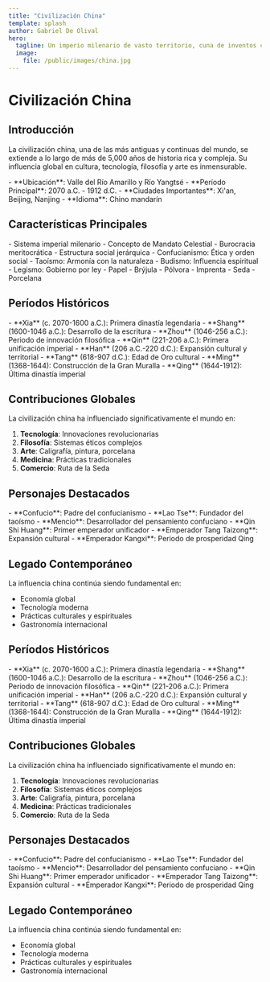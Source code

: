 ```yaml
--- 
title: "Civilización China"
template: splash
author: Gabriel De Olival
hero:
  tagline: Un imperio milenario de vasto territorio, cuna de inventos cruciales, una rica tradición cultural y poderosas dinastías que marcaron la historia
  image:
    file: /public/images/china.jpg
---
```


# Civilización China

## Introducción

La civilización china, una de las más antiguas y continuas del mundo, se extiende a lo largo de más de 5,000 años de historia rica y compleja. Su influencia global en cultura, tecnología, filosofía y arte es inmensurable.

<Tabs>
  <TabItem label="Datos Rápidos">
    - **Ubicación**: Valle del Río Amarillo y Río Yangtsé
    - **Período Principal**: 2070 a.C. - 1912 d.C.
    - **Ciudades Importantes**: Xi'an, Beijing, Nanjing
    - **Idioma**: Chino mandarín
  </TabItem>
</Tabs>

## Características Principales

<div class="grid">
  <Card title="Política" icon="🏛️">
    - Sistema imperial milenario
    - Concepto de Mandato Celestial
    - Burocracia meritocrática
    - Estructura social jerárquica
  </Card>
  
  <Card title="Filosofía" icon="🤔">
    - Confucianismo: Ética y orden social
    - Taoísmo: Armonía con la naturaleza
    - Budismo: Influencia espiritual
    - Legismo: Gobierno por ley
  </Card>
  
  <Card title="Innovaciones" icon="🛠️">
    - Papel
    - Brýjula
    - Pólvora
    - Imprenta
    - Seda
    - Porcelana
  </Card>
</div>

## Períodos Históricos

<Tabs>
  <TabItem label="Dinastías Tempranas">
    - **Xia** (c. 2070-1600 a.C.): Primera dinastía legendaria
    - **Shang** (1600-1046 a.C.): Desarrollo de la escritura
    - **Zhou** (1046-256 a.C.): Periodo de innovación filosófica
  </TabItem>
  <TabItem label="Unificación Imperial">
    - **Qin** (221-206 a.C.): Primera unificación imperial
    - **Han** (206 a.C.-220 d.C.): Expansión cultural y territorial
    - **Tang** (618-907 d.C.): Edad de Oro cultural
  </TabItem>
  <TabItem label="Últimas Dinastías">
    - **Ming** (1368-1644): Construcción de la Gran Muralla
    - **Qing** (1644-1912): Última dinastía imperial
  </TabItem>
</Tabs>

## Contribuciones Globales

La civilización china ha influenciado significativamente el mundo en:

1. **Tecnología**: Innovaciones revolucionarias
2. **Filosofía**: Sistemas éticos complejos
3. **Arte**: Caligrafía, pintura, porcelana
4. **Medicina**: Prácticas tradicionales
5. **Comercio**: Ruta de la Seda

## Personajes Destacados

<Tabs>
  <TabItem label="Filósofos">
    - **Confucio**: Padre del confucianismo
    - **Lao Tse**: Fundador del taoísmo
    - **Mencio**: Desarrollador del pensamiento confuciano
  </TabItem>
  <TabItem label="Líderes">
    - **Qin Shi Huang**: Primer emperador unificador
    - **Emperador Tang Taizong**: Expansión cultural
    - **Emperador Kangxi**: Periodo de prosperidad Qing
  </TabItem>
</Tabs>

## Legado Contemporáneo

La influencia china continúa siendo fundamental en:
- Economía global
- Tecnología moderna
- Prácticas culturales y espirituales
- Gastronomía internacional

## Períodos Históricos

<Tabs>
  <TabItem label="Dinastías Tempranas">
    - **Xia** (c. 2070-1600 a.C.): Primera dinastía legendaria
    - **Shang** (1600-1046 a.C.): Desarrollo de la escritura
    - **Zhou** (1046-256 a.C.): Periodo de innovación filosófica
  </TabItem>
  <TabItem label="Unificación Imperial">
    - **Qin** (221-206 a.C.): Primera unificación imperial
    - **Han** (206 a.C.-220 d.C.): Expansión cultural y territorial
    - **Tang** (618-907 d.C.): Edad de Oro cultural
  </TabItem>
  <TabItem label="Últimas Dinastías">
    - **Ming** (1368-1644): Construcción de la Gran Muralla
    - **Qing** (1644-1912): Última dinastía imperial
  </TabItem>
</Tabs>

## Contribuciones Globales

La civilización china ha influenciado significativamente el mundo en:

1. **Tecnología**: Innovaciones revolucionarias
2. **Filosofía**: Sistemas éticos complejos
3. **Arte**: Caligrafía, pintura, porcelana
4. **Medicina**: Prácticas tradicionales
5. **Comercio**: Ruta de la Seda

## Personajes Destacados

<Tabs>
  <TabItem label="Filósofos">
    - **Confucio**: Padre del confucianismo
    - **Lao Tse**: Fundador del taoísmo
    - **Mencio**: Desarrollador del pensamiento confuciano
  </TabItem>
  <TabItem label="Líderes">
    - **Qin Shi Huang**: Primer emperador unificador
    - **Emperador Tang Taizong**: Expansión cultural
    - **Emperador Kangxi**: Periodo de prosperidad Qing
  </TabItem>
</Tabs>

## Legado Contemporáneo

La influencia china continúa siendo fundamental en:
- Economía global
- Tecnología moderna
- Prácticas culturales y espirituales
- Gastronomía internacional
